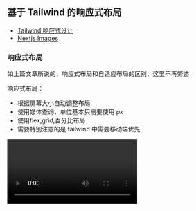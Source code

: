 ## 基于 Tailwind 的响应式布局

- [Tailwind 响应式设计](https://tailwindcss.com/docs/responsive-design)
- [Nextjs Images](https://nextjs.org/docs/app/getting-started/images)

### 响应式布局

如上篇文章所说的，响应式布局和自适应布局的区别，这里不再赘述

响应式布局：

- 根据屏幕大小自动调整布局
- 使用媒体查询，单位基本只需要使用 px
- 使用flex,grid,百分比布局
- 需要特别注意的是 tailwind 中需要移动端优先

<video src="/posts/responsive/media2.mov" controls />

### 移动端优先

无前缀的类名（如 uppercase）对所有屏幕大小都有效，而带前缀的类名（如 md：uppercase）仅在指定的断点及以上处生效。

开发的时候应该先做移动端，然后做 PC 端，因为 PC 端会覆盖移动端样式

### Tailwind 常用响应式布局的类名

sm、md、lg、xl、2xl 是 Tailwind 的响应式断点，分别对应 640px、768px、1024px、1280px、1536px

min-[320px]:text-center 使用断点任意值，表示在 320px 及以上的屏幕上，text-center 类名生效

container 类名表示内容区域被限制在容器内，不会超出容器边界，
它表示容器，跟 padding 一起用断点的时候不会很生硬，外层也加一层元素会控制样式更加灵活

```css
.container {
  width: 100%;
  @media (width >= 40rem /* 640px */) {
    max-width: 40rem /* 640px */;
  }
  @media (width >= 48rem /* 768px */) {
    max-width: 48rem /* 768px */;
  }
  @media (width >= 64rem /* 1024px */) {
    max-width: 64rem /* 1024px */;
  }
  @media (width >= 80rem /* 1280px */) {
    max-width: 80rem /* 1280px */;
  }
  @media (width >= 96rem /* 1536px */) {
    max-width: 96rem /* 1536px */;
  }
}
```

### 图片的响应式

先聊聊 Nextjs 的 Image 组件

Nextjs 中图片有三种存放的方式

- 第一种是放到 public 文件夹，使用的时候 `src='/demo.png'`

- 第二种是放到 app 文件夹，使用的时候 `import DemoImage from './demo.png'`，然后`src={DemoImage}`

- 第三种是远程链接，使用的时候 `src='https://example.com/demo.png'`

{/* TODO: */}

对于本地图片，Next.js 将根据导入的文件自动确定图像的 width 和 height 。这些值用于防止在加载图像时出现累积布局偏移，
Image 组件会给本地图片自动转 webp 格式，还会自动 loading="lazy" 来支持图片懒加载

Image 组件的 width 和 height 如果遇到响应式，不确定宽高的情况咋办？

width 和 height 和图片真实宽高无关，所以只有比例关系有用

<Sandpack template="customNextjs">

```tsx
const Responsive = () => {
  return (
    <div>
      <div>测试nextjs image</div>
    </div>
  )
}

export default Responsive
```

```css
html {
  background-color: while;
}
```

</Sandpack>

### 理想的响应式布局

### 自适应 + 响应式布局

```

```
